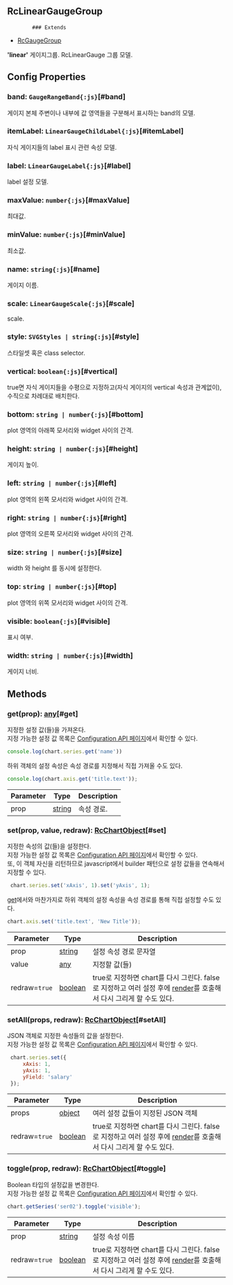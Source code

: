 ## RcLinearGaugeGroup
            ### Extends
- [RcGaugeGroup](../classes/RcGaugeGroup)
            
            
**'linear'** 게이지그룹.
RcLinearGauge 그룹 모델.

            



## Config Properties
### band: `GaugeRangeBand{:js}`[#band]
게이지 본체 주변이나 내부에 값 영역들을 구분해서 표시하는 band의 모델.

### itemLabel: `LinearGaugeChildLabel{:js}`[#itemLabel]
자식 게이지들의 label 표시 관련 속성 모델.

### label: `LinearGaugeLabel{:js}`[#label]
label 설정 모델.

### maxValue: `number{:js}`[#maxValue]
최대값.

### minValue: `number{:js}`[#minValue]
최소값.

### name: `string{:js}`[#name]
게이지 이름.

### scale: `LinearGaugeScale{:js}`[#scale]
scale.

### style: `SVGStyles | string{:js}`[#style]
스타일셋 혹은 class selector.

### vertical: `boolean{:js}`[#vertical]
true면 자식 게이지들을 수평으로 지정하고(자식 게이지의 vertical 속성과 관계없이), 수직으로 차례대로 배치한다.

### bottom: `string | number{:js}`[#bottom]
plot 영역의 아래쪽 모서리와 widget 사이의 간격.

### height: `string | number{:js}`[#height]
게이지 높이.

### left: `string | number{:js}`[#left]
plot 영역의 왼쪽 모서리와 widget 사이의 간격.

### right: `string | number{:js}`[#right]
plot 영역의 오른쪽 모서리와 widget 사이의 간격.

### size: `string | number{:js}`[#size]
width 와  height 를 동시에 설정한다.

### top: `string | number{:js}`[#top]
plot 영역의 위쪽 모서리와 widget 사이의 간격.

### visible: `boolean{:js}`[#visible]
표시 여부.

### width: `string | number{:js}`[#width]
게이지 너비.




## Methods
### get(prop): [any](https://www.typescriptlang.org/docs/handbook/2/everyday-types.html#any)[#get]
지정한 설정 값(들)을 가져온다.\
지정 가능한 설정 값 목록은 [Configuration API 페이지](/config)에서 확인할 수 있다. 

```js
console.log(chart.series.get('name'))
```

하위 객체의 설정 속성은 속성 경로를 지정해서 직접 가져올 수도 있다.

```js
console.log(chart.axis.get('title.text'));
```



| Parameter | Type | Description |
| ----------- | ----------- | ----------- |
| prop | [string](https://developer.mozilla.org/en-US/docs/Web/JavaScript/Reference/Global_Objects/String) | 속성 경로. |
### set(prop, value, redraw): [RcChartObject](../classes/RcChartObject)[#set]
지정한 속성의 값(들)을 설정한다.\
지정 가능한 설정 값 목록은 [Configuration API 페이지](/config)에서 확인할 수 있다.\
또, 이 객체 자신을 리턴하므로 javascript에서 builder 패턴으로 설정 값들을 연속해서 지정할 수 있다.

```js
 chart.series.set('xAxis', 1).set('yAxis', 1);
```

[get](#get)에서와 마찬가지로 하위 객체의 설정 속성을 속성 경로를 통해 직접 설정할 수도 있다.

```js
chart.axis.set('title.text', 'New Title'));
```



| Parameter | Type | Description |
| ----------- | ----------- | ----------- |
| prop | [string](https://developer.mozilla.org/en-US/docs/Web/JavaScript/Reference/Global_Objects/String) | 설정 속성 경로 문자열 |
| value | [any](https://www.typescriptlang.org/docs/handbook/2/everyday-types.html#any) | 지정할 값(들) |
| redraw=`true` | [boolean](https://developer.mozilla.org/en-US/docs/Web/JavaScript/Reference/Global_Objects/Boolean) | true로 지정하면 chart를 다시 그린다.                false로 지정하고 여러 설정 후에 [render](../classes/RcChartControl#render)를 호출해서 다시 그리게 할 수도 있다. |
### setAll(props, redraw): [RcChartObject](../classes/RcChartObject)[#setAll]
JSON 객체로 지정한 속성들의 값을 설정한다.\
지정 가능한 설정 값 목록은 [Configuration API 페이지](/config)에서 확인할 수 있다. 

```js
 chart.series.set({
     xAxis: 1,
     yAxis: 1,
     yField: 'salary'
 });
```



| Parameter | Type | Description |
| ----------- | ----------- | ----------- |
| props | [object](https://developer.mozilla.org/en-US/docs/Web/JavaScript/Reference/Global_Objects/Object) | 여러 설정 값들이 지정된 JSON 객체 |
| redraw=`true` | [boolean](https://developer.mozilla.org/en-US/docs/Web/JavaScript/Reference/Global_Objects/Boolean) | true로 지정하면 chart를 다시 그린다.                false로 지정하고 여러 설정 후에 [render](../classes/RcChartControl#render)를 호출해서 다시 그리게 할 수도 있다. |
### toggle(prop, redraw): [RcChartObject](../classes/RcChartObject)[#toggle]
Boolean 타입의 설정값을 변경한다.\
지정 가능한 설정 값 목록은 [Configuration API 페이지](/config)에서 확인할 수 있다. 

```js
chart.getSeries('ser02').toggle('visible');
```



| Parameter | Type | Description |
| ----------- | ----------- | ----------- |
| prop | [string](https://developer.mozilla.org/en-US/docs/Web/JavaScript/Reference/Global_Objects/String) | 설정 속성 이름 |
| redraw=`true` | [boolean](https://developer.mozilla.org/en-US/docs/Web/JavaScript/Reference/Global_Objects/Boolean) | true로 지정하면 chart를 다시 그린다.                false로 지정하고 여러 설정 후에 [render](../classes/RcChartControl#render)를 호출해서 다시 그리게 할 수도 있다. |